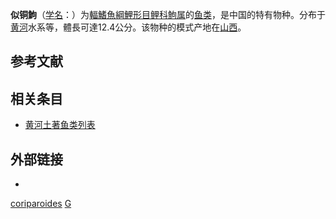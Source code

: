 {{Speciesbox
| status = NE
| status system = IUCN3.1
| genus = Gobio
| species = coriparoides
| authority = {{le|Nichols|John Treadwell Nichols}}, 1925{{r|id6108}}
| synonyms = {{taxon list
|*''Gobio coriparoides coriparoides''| Nichols, 1925
}}
}}

'''似铜鮈'''（[[学名|学名]]：{{lang|la|'''''Gobio coriparoides'''''}}）为[[輻鰭魚綱|輻鰭魚綱]][[鯉形目|鯉形目]][[鲤科|鲤科]][[鮈属|鮈属]]的[[鱼类|鱼类]]，是中国的特有物种。分布于[[黄河|黄河]]水系等，體長可達12.4公分。该物种的模式产地在[[山西|山西]]。{{r|id6108}}

== 参考文献 ==
{{reflist|refs=
<ref name="id6108">{{cite web| url =http://www.bioinfo.cn/db05/BjdwSpecies.php?action=view&id=6108| title =似铜鮈| work =中国动物物种编目数据库| publisher =中国科学院微生物研究所| author =中国科学院动物研究所| accessdate =2009-04-11| deadurl =yes| archiveurl =https://web.archive.org/web/20160305054607/http://www.bioinfo.cn/db05/BjdwSpecies.php?action=view&id=6108| archivedate =2016-03-05}}</ref>
}}

==相关条目==
* [[黄河土著鱼类列表|黄河土著鱼类列表]]

== 外部链接 ==
*{{wikispecies-inline|Gobio coriparoides|似铜鮈}}

{{Taxonbar|from=Q5612002}}

{{DEFAULTSORT:Gobio coriparoides}}
[[Category:鮈属|coriparoides]]
[[Category:1925年描述的鱼类|G]]


{{鯉形目小作品}}